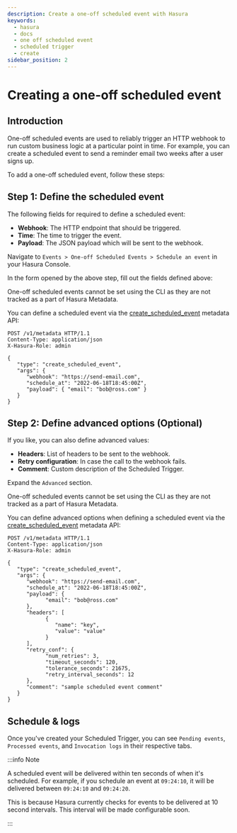 ```yaml
---
description: Create a one-off scheduled event with Hasura
keywords:
  - hasura
  - docs
  - one off scheduled event
  - scheduled trigger
  - create
sidebar_position: 2
---
```



# Creating a one-off scheduled event

## Introduction

One-off scheduled events are used to reliably trigger an HTTP webhook to run custom business logic at a particular point
in time. For example, you can create a scheduled event to send a reminder email two weeks after a user signs up.

To add a one-off scheduled event, follow these steps:

## Step 1: Define the scheduled event

The following fields for required to define a scheduled event:

- **Webhook**: The HTTP endpoint that should be triggered.
- **Time**: The time to trigger the event.
- **Payload**: The JSON payload which will be sent to the webhook.

<Tabs groupId="user-preference" className="api-tabs">
<TabItem value="console" label="Console">

Navigate to `Events > One-off Scheduled Events > Schedule an event` in your Hasura Console.

<Thumbnail src="/img/event-triggers/one-off.png" alt="Adding a one-off scheduled event" width="900px" />

In the form opened by the above step, fill out the fields defined above:

<Thumbnail
  src="/img/event-triggers/define-one-off-event.png"
  alt="Defining the scheduled event"
  width="550px"
/>
</TabItem>
<TabItem value="cli" label="CLI">

One-off scheduled events cannot be set using the CLI as they are not tracked as a part of Hasura Metadata.

</TabItem>
<TabItem value="api" label="API">

You can define a scheduled event via the
[create_scheduled_event](/api-reference/metadata-api/scheduled-triggers.mdx#metadata-create-scheduled-event) metadata
API:

```http
POST /v1/metadata HTTP/1.1
Content-Type: application/json
X-Hasura-Role: admin

{
   "type": "create_scheduled_event",
   "args": {
      "webhook": "https://send-email.com",
      "schedule_at": "2022-06-18T18:45:00Z",
      "payload": { "email": "bob@ross.com" }
   }
}
```

</TabItem>
</Tabs>

## Step 2: Define advanced options (Optional)

If you like, you can also define advanced values:

- **Headers**: List of headers to be sent to the webhook.
- **Retry configuration**: In case the call to the webhook fails.
- **Comment**: Custom description of the Scheduled Trigger.

<Tabs groupId="user-preference" className="api-tabs">
<TabItem value="console" label="Console">

Expand the `Advanced` section.

<Thumbnail
  src="/img/event-triggers/advanced-one-off.png"
  alt="Defining advanced options for a scheduled event"
  width="700px"
/>
</TabItem>
<TabItem value="cli" label="CLI">

One-off scheduled events cannot be set using the CLI as they are not tracked as a part of Hasura Metadata.

</TabItem>
<TabItem value="api" label="API">

You can define advanced options when defining a scheduled event via the
[create_scheduled_event](/api-reference/metadata-api/scheduled-triggers.mdx#metadata-create-scheduled-event) metadata
API:

```http
POST /v1/metadata HTTP/1.1
Content-Type: application/json
X-Hasura-Role: admin

{
   "type": "create_scheduled_event",
   "args": {
      "webhook": "https://send-email.com",
      "schedule_at": "2022-06-18T18:45:00Z",
      "payload": {
            "email": "bob@ross.com"
      },
      "headers": [
            {
               "name": "key",
               "value": "value"
            }
      ],
      "retry_conf": {
            "num_retries": 3,
            "timeout_seconds": 120,
            "tolerance_seconds": 21675,
            "retry_interval_seconds": 12
      },
      "comment": "sample scheduled event comment"
   }
}
```

</TabItem>
</Tabs>

## Schedule & logs

Once you've created your Scheduled Trigger, you can see `Pending events`, `Processed events`, and `Invocation logs` in
their respective tabs.

<Thumbnail src="/img/event-triggers/pending-one-off.png" alt="Schedule and logs for scheduled events" width="1200px" />

:::info Note

A scheduled event will be delivered within ten seconds of when it's scheduled. For example, if you schedule an event at
`09:24:10`, it will be delivered between `09:24:10` and `09:24:20`.

This is because Hasura currently checks for events to be delivered at 10 second intervals. This interval will be made
configurable soon.

:::
